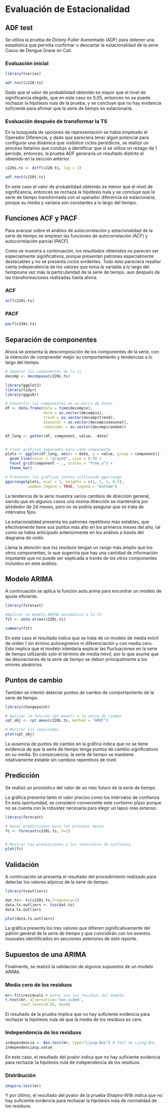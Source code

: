 # Evaluación de Estacionalidad {#cross}


## ADF test

Se utiliza la prueba de Dickey-Fuller Aumentado (ADF) para obtener una estadística que permita confirmar o descartar la estacionalidad de la serie Casos de Dengue Grave en Cali.

### Evaluación inicial

```{r message=FALSE, warning=FALSE}

library(tseries)

adf.test(c220.ts)

```
Dado que el valor de probabilidad obtenido es mayor que el nivel de significancia elegido, que en este caso es 0.05, entonces no se puede rechazar la hipótesis nula de la prueba, y se concluye que no hay evidencia suficiente para afirmar que la serie de tiempo es estacionaria. 


### Evaluación después de transformar la TS

En la búsqueda de opciones de representación se había empleado el Operador Diferencia, y dado que pareciera tener algún potencial para configurar una dinámica que visibilice ciclos periódicos, se realizó un proceso itetarivo que condujo a identificar que si se utiliza un rezago de 1 periodo, entonces, la prueba ADF generaría un resultado distinto al obtenido en la sección anterior.



```{r message=FALSE, warning=FALSE}

c220i.ts <- diff(c220.ts, lag = 1)

adf.test(c220i.ts)

```

En este caso el valor de probabilidad obtenido es menor que el nivel de significancia, entonces se rechaza la hipótesis nula y se concluye que la serie de tiempo transformada con el operador diferencia es estacionaria, porque su media y variana son constantes a lo largo del tiempo.


## Funciones ACF y PACF

Para avanzar sobre el análisis de autocorrelación y estacionalidad de la serie de tiempo se emplean las funciones de autocorrelación (ACF) y autocorrelación parcial (PACF).

Como se muestra a continuación, los resultados obtenidos no parecen ser especialmente significativos, porque presentan patrones especialmente destacables y no se presenta ciclos evidentes. Todo esto pareciera resaltar cierta independencia de los valores que toma la variable a lo largo del tiempouna vez más la particularidad de la serie de tiempo, aun después de las transformaciones realizadas hasta ahora. 

### ACF

```{r fig8, out.width='80%', fig.asp=.75, fig.align='center', message=FALSE, warning=FALSE}

acf(c220i.ts)

```


### PACF

```{r fig9, out.width='80%', fig.asp=.75, fig.align='center', message=FALSE, warning=FALSE}

pacf(c220i.ts)

```





## Separación de componentes

Ahora se presenta la descomposición de los componentes de la serie, con la intención de comprender mejor su comportamiento y tendencias a lo largo del tiempo.

```{r message=FALSE, warning=FALSE, include=FALSE}

# Separar los componentes de la ts
decomp <- decompose(c220i.ts)

```


```{r fig10, out.width='80%', fig.asp=.75, fig.align='center', message=FALSE, warning=FALSE}

library(ggplot2)
library(tidyr)
library(ggpubr)

# Convertir los componentes en un marco de datos
df <- data.frame(date = time(decomp$x),
                 data = as.vector(decomp$x),
                 trend = as.vector(decomp$trend),
                 seasonal = as.vector(decomp$seasonal),
                 remainder = as.vector(decomp$random))

df_long <- gather(df, component, value, -date)


# Crear gráficos separados para cada componente
plots <- ggplot(df_long, aes(x = date, y = value, group = component)) +
  geom_line(color = "gray50", size = 0.9) +
  facet_grid(component ~ ., scales = "free_y") +
  theme_bw()

# Presentar los gráficos juntos utilizando ggarrange
ggarrange(plots, ncol = 1, heights = c(1, 1, 1, 0.5),
          common.legend = TRUE, legend = "bottom")

```


La tendencia de la serie muestra varios cambios de dirección general, siendo que en algunos casos una misma dirección se mantendría por alrededor de 24 meses, pero no se podría asegurar que se trata de intérvalos fijos.

La estacionalidad presenta los patrones repetitivos más estables, que efectivamente tiene sus puntos más alto en los primeros meses del año, tal como se había anticipado anteriormente en los análisis a través del diagrama de violín.

Llama la atención que los residuos tengan un rango más amplio que los otros componentes, lo que sugeriría que hay una cantidad de información impotante que no puede ser explicada a través de los otros componentes incluidos en este análisis.



## Modelo ARIMA

A continuación se aplica la función auto.arima para encontrar un modelo de ajuste eficiente.

```{r}

library(forecast)

#Aplicar un modelo ARIMA automático a la TS
fit <- auto.arima(c220i.ts)

summary(fit)

```


En este caso el resultado indica que se trata de un modelo de media móvil de orden 1 sin érmino autoregresivo ni diferenciación y con media cero. Esto implica que el modelo intentaría explicar las fluctuaciones en la serie de tiempo utilizando solo el término de media móvil, por lo que asume que las desviaciones de la serie de tiempo se deben principalmente a los errores aleatorios.




## Puntos de cambio

También se intentó detectar puntos de cambio de comportamiento de la serie de tiempo.

```{r fig11, out.width='80%', fig.asp=.75, fig.align='center', message=FALSE, warning=FALSE}

library(changepoint)

# Aplicar la función cpt.mean() a la serie de tiempo
cpt_obj <- cpt.mean(c220i.ts, method = "AMOC")

# Mostrar los resultados
plot(cpt_obj)

```


La ausencia de puntos de cambio en la gráfica indica que no se tiene evidencia de que la serie de tiempo tenga puntos de cambio significativos en su media. En consecuencia, la serie de tiempo se mantiene relativamente estable sin cambios repentinos de nivel.


## Predicción

Se realizó un pronóstico del valor de un mes futuro de la serie de tiempo. 

La gráfica presenta tanto el valor preciso como los intérvalos de confianza. En esta oportunidad, se consideró conveniente este cortísimo plazo porque no se cuenta con la robustez necesaria para elegir un lapso más extenso. 

```{r fig12, out.width='80%', fig.asp=.75, fig.align='center', message=FALSE, warning=FALSE}

library(forecast)

# Hacer predicciones para los próximos meses
fc <- forecast(c220i.ts, h=1)


# Mostrar las predicciones y los intervalos de confianza
plot(fc)

```



## Validación

A continuación se presenta el resultado del procedimiento realizado para detectar los valores atípicos de la serie de tiempo.

```{r message=FALSE, warning=FALSE, include=FALSE}

library(tsoutliers)

dat.ts<- ts(c220i.ts,frequency=1)
data.ts.outliers <- tso(dat.ts)
data.ts.outliers

```


```{r fig13, out.width='80%', fig.asp=.75, fig.align='center', message=FALSE, warning=FALSE}

plot(data.ts.outliers)

```


La gráfica presenta los tres valores que difieren significativamente del patrón general de la serie de tiempo y que coincidirán con los eventos inusuales identificados en secciones anteriores de este reporte.



## Supuestos de una ARIMA

Finalmente, se realizó la validación de algunos supuestos de un modelo ARIMA.

### Media cero de los residuos

```{r}

mr<-fit$residuals # estos son los residuos del modelo
t.test(mr, alternative='two.sided',
       conf.level=0.95, mu=0)

```
El resultado de la prueba implica que no hay suficiente evidencia para rechazar la hipótesis nula de que la media de los residuos es cero.


### Independencia de los residuos

```{r}

independencia <- Box.test(mr, type="Ljung-Box") # Test de Ljung-Box
independencia$p.value

```

En este caso, el resultado del pvalor indica que no hay suficiente evidencia para rechazar la hipótesis nula de independencia de los residuos.



### Distribución

```{r}

shapiro.test(mr)

```

Y por último, el resultado del pvalor de la prueba Shapiro-Wilk indica que no hay suficiente evidencia para rechazar la hipótesis nula de normalidad de los residuos.
